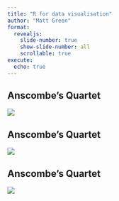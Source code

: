 ```yaml
---
title: "R for data visualisation"
author: "Matt Green"
format:
  revealjs:
    slide-number: true
    show-slide-number: all
    scrollable: true
execute: 
  echo: true
---
```


## Anscombe's Quartet

![](plot1.png)

## Anscombe's Quartet

![](plot2.png)

## Anscombe's Quartet

![](plot3.png)
